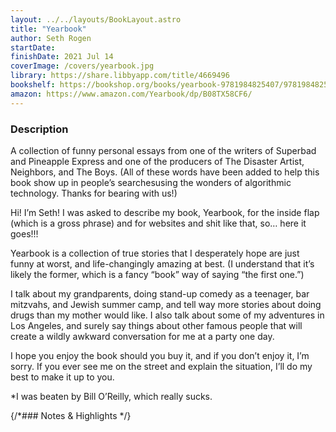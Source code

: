 ```yaml
---
layout: ../../layouts/BookLayout.astro
title: "Yearbook"
author: Seth Rogen
startDate:
finishDate: 2021 Jul 14
coverImage: /covers/yearbook.jpg
library: https://share.libbyapp.com/title/4669496
bookshelf: https://bookshop.org/books/yearbook-9781984825407/9781984825407
amazon: https://www.amazon.com/Yearbook/dp/B08TX58CF6/
---
```


<ReadingTime
  startDate  = {frontmatter.startDate}
  finishDate = {frontmatter.finishDate}
/>

### Description
A collection of funny personal essays from one of the writers of Superbad and Pineapple Express and one of the producers of The Disaster Artist, Neighbors, and The Boys. (All of these words have been added to help this book show up in people’s searchesusing the wonders of algorithmic technology. Thanks for bearing with us!)

Hi! I’m Seth! I was asked to describe my book, Yearbook, for the inside flap (which is a gross phrase) and for websites and shit like that, so… here it goes!!!

Yearbook is a collection of true stories that I desperately hope are just funny at worst, and life-changingly amazing at best. (I understand that it’s likely the former, which is a fancy “book” way of saying “the first one.”)

I talk about my grandparents, doing stand-up comedy as a teenager, bar mitzvahs, and Jewish summer camp, and tell way more stories about doing drugs than my mother would like. I also talk about some of my adventures in Los Angeles, and surely say things about other famous people that will create a wildly awkward conversation for me at a party one day.

I hope you enjoy the book should you buy it, and if you don’t enjoy it, I’m sorry. If you ever see me on the street and explain the situation, I’ll do my best to make it up to you.

*I was beaten by Bill O’Reilly, which really sucks.

{/*### Notes & Highlights */}

<Fragment slot="buy">
  <BuyBook
    library   = {frontmatter.library}
    bookshelf = {frontmatter.bookshelf}
    amazon    = {frontmatter.amazon}
  />
</Fragment>

